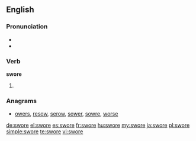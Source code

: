 ==English==

===Pronunciation===
* {{IPA|/ˈswoɻ/}}
* {{audio|En-us-swore.ogg|Audio (US)}}

===Verb===
'''swore'''

# {{simple past of|swear}}

<!-- this belogns on the page for "swear" ===Translations===
* Dutch: [[vloekte]], [[vloekten]]-->

===Anagrams===
* [[owers#English|owers]], [[resow#English|resow]], [[serow#English|serow]], [[sower#English|sower]], [[sowre#English|sowre]], [[worse#English|worse]]

[[de:swore]]
[[el:swore]]
[[es:swore]]
[[fr:swore]]
[[hu:swore]]
[[my:swore]]
[[ja:swore]]
[[pl:swore]]
[[simple:swore]]
[[te:swore]]
[[vi:swore]]